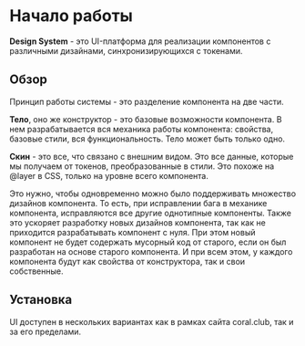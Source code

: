 
<Meta title='Руководство/Начало работы'/>

# Начало работы
<Subtitle>
  <b>Design System</b> - это UI-платформа для реализации компонентов с различными дизайнами,
  синхронизирующихся с токенами.
</Subtitle>

## Обзор
<p>Принцип работы системы - это разделение компонента на две части.</p>
<p>
  <b>Тело</b>, оно же конструктор - это базовые возможности компонента.
  В нем разрабатывается вся механика работы компонента: свойства, базовые стили, вся функциональность.
  Тело может быть только одно.
</p>
<p>
  <b>Скин</b> - это все, что связано с внешним видом. Это все данные, которые мы получаем от токенов,
  преобразованные в стили. Это похоже на @layer в CSS, только на уровне всего компонента.
</p>
<p>
  Это нужно, чтобы одновременно можно было поддерживать множество дизайнов компонента.
  То есть, при исправлении бага в механике компонента, исправляются все другие однотипные компоненты.
  Также это ускоряет разработку новых дизайнов компонента, так как не приходится разрабатывать компонент с нуля.
  При этом новый компонент не будет содержать мусорный код от старого,
  если он был разработан на основе старого компонента.
  И при всем этом, у каждого компонента будут как свойства от конструктора, так и свои собственные.
</p>

## Установка
<p>UI доступен в нескольких вариантах как в рамках сайта coral.club, так и за его пределами.</p>
